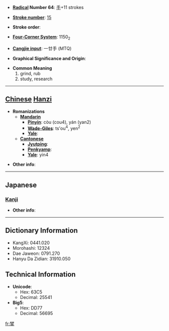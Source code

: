 * '''[[Wiktionary:Chinese radical index| Radical]] Number 64''': [[Wiktionary:Chinese radical index 手|手]]+11 strokes

* '''[[Wiktionary:Chinese total strokes index|Stroke number]]''': [[Wiktionary:Chinese total strokes index 15|15]]

* '''Stroke order''': 

* '''[[Wiktionary:Chinese four corner index|Four-Corner System]]''': 1150<sub>2</sub>

* '''[[Wiktionary:Chinese Cangjie index|Cangjie input]]''': 一廿手 (MTQ)

* '''Graphical Significance and Origin''': 

* '''Common Meaning'''
*#grind, rub
*# study, research


----

== [[Chinese]] [[Hanzi]] ==

* '''Romanizations'''
** '''[[Mandarin]]'''
*** '''[[Pinyin]]''': còu (cou4), yán (yan2)
*** '''[[Wade-Giles]]''': ts'ou<sup>4</sup>, yen<sup>2</sup>
*** '''[[Yale]]''': 
** '''[[Cantonese]]'''
*** '''[[Jyutping]]''':
*** '''[[Penkyamp]]''': 
*** '''[[Yale]]''': yin4

* '''Other info''': 

----

==Japanese==
===[[Kanji]]===
{{kanji|on readings=[[けん]] (ken)
|kun readings=[[みがく]] (migaku)
}}

* '''Other info''':  

----

== Dictionary Information ==

* KangXi: 0441.020
* Morohashi: 12324
* Dae Jaweon: 0791.270
* Hanyu Da Zidian: 31910.050

== Technical Information ==

* '''Unicode''':
** Hex: 63C5
** Decimal: 25541
* '''Big5''':
** Hex: DD77
** Decimal: 56695

[[fr:揅]]
